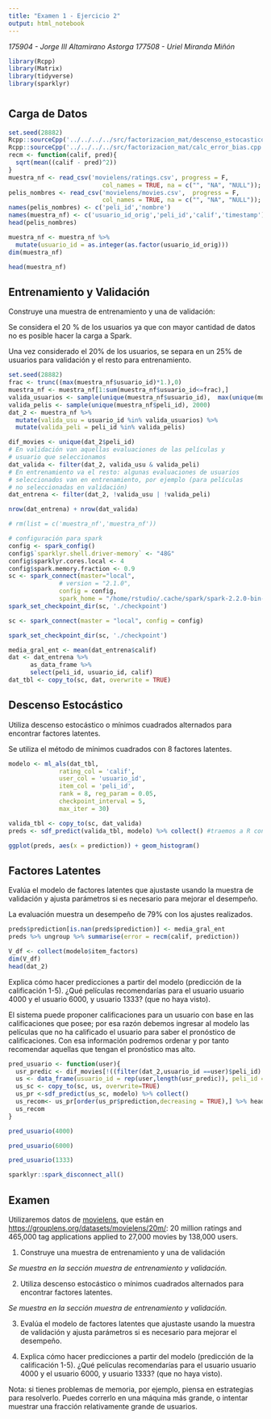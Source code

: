 ```yaml
---
title: "Examen 1 - Ejercicio 2"
output: html_notebook
---
```


_175904 - Jorge III Altamirano Astorga_
_177508 - Uriel Miranda Miñón_

```r
library(Rcpp)
library(Matrix)
library(tidyverse)
library(sparklyr)
```

# {.tabset}

## Carga de Datos

```r
set.seed(28882)
Rcpp::sourceCpp('../../../../src/factorizacion_mat/descenso_estocastico.cpp')
Rcpp::sourceCpp('../../../../src/factorizacion_mat/calc_error_bias.cpp')
recm <- function(calif, pred){
  sqrt(mean((calif - pred)^2))
}
muestra_nf <- read_csv('movielens/ratings.csv', progress = F,
                          col_names = TRUE, na = c("", "NA", "NULL"));
pelis_nombres <- read_csv('movielens/movies.csv',  progress = F,
                          col_names = TRUE, na = c("", "NA", "NULL"));
names(pelis_nombres) <- c('peli_id','nombre')
names(muestra_nf) <- c('usuario_id_orig','peli_id','calif','timestamp')
head(pelis_nombres)
```

```r
muestra_nf <- muestra_nf %>% 
  mutate(usuario_id = as.integer(as.factor(usuario_id_orig)))
dim(muestra_nf)
```


```r
head(muestra_nf)
```

## Entrenamiento y Validación

Construye una muestra de entrenamiento y una de validación:

Se considera el 20 % de los usuarios ya que con mayor cantidad de datos no es posible hacer la carga a Spark.

Una vez considerado el 20% de los usuarios, se separa en un 25% de usuarios para validación y el resto para entrenamiento.

```r
set.seed(28882)
frac <- trunc((max(muestra_nf$usuario_id)*1.),0)
muestra_nf <- muestra_nf[1:sum(muestra_nf$usuario_id<=frac),]
valida_usuarios <- sample(unique(muestra_nf$usuario_id),  max(unique(muestra_nf$usuario_id))*.25)
valida_pelis <- sample(unique(muestra_nf$peli_id), 2000)
dat_2 <- muestra_nf %>%
  mutate(valida_usu = usuario_id %in% valida_usuarios) %>%
  mutate(valida_peli = peli_id %in% valida_pelis)

dif_movies <- unique(dat_2$peli_id)
# En validación van aquellas evaluaciones de las películas y
# usuario que seleccionamos
dat_valida <- filter(dat_2, valida_usu & valida_peli)
# En entrenamiento va el resto: algunas evaluaciones de usuarios
# seleccionados van en entrenamiento, por ejemplo (para películas
# no seleccionadas en validación)
dat_entrena <- filter(dat_2, !valida_usu | !valida_peli)

nrow(dat_entrena) + nrow(dat_valida)
```

```r
# rm(list = c('muestra_nf','muestra_nf'))
```


```r
# configuración para spark
config <- spark_config()
config$`sparklyr.shell.driver-memory` <- "48G"
config$sparklyr.cores.local <- 4
config$spark.memory.fraction <- 0.9
sc <- spark_connect(master="local",
              # version = "2.1.0",
              config = config,
              spark_home = "/home/rstudio/.cache/spark/spark-2.2.0-bin-hadoop2.7")
spark_set_checkpoint_dir(sc, './checkpoint')
```

```r
sc <- spark_connect(master = "local", config = config)
```


```r
spark_set_checkpoint_dir(sc, './checkpoint')
```


```r
media_gral_ent <- mean(dat_entrena$calif)
dat <- dat_entrena %>% 
      as_data_frame %>% 
      select(peli_id, usuario_id, calif)
dat_tbl <- copy_to(sc, dat, overwrite = TRUE)
```

## Descenso Estocástico

Utiliza descenso estocástico o mínimos cuadrados alternados para encontrar factores latentes.

Se utiliza el método de mínimos cuadrados con 8 factores latentes.

```r
modelo <- ml_als(dat_tbl, 
              rating_col = 'calif',
              user_col = 'usuario_id',
              item_col = 'peli_id', 
              rank = 8, reg_param = 0.05,
              checkpoint_interval = 5,
              max_iter = 30)
```


```r
valida_tbl <- copy_to(sc, dat_valida)
preds <- sdf_predict(valida_tbl, modelo) %>% collect() #traemos a R con collect
```

```r
ggplot(preds, aes(x = prediction)) + geom_histogram()
```

## Factores Latentes

Evalúa el modelo de factores latentes que ajustaste usando la muestra de validación y ajusta parámetros si es necesario para mejorar el desempeño.


La evaluación muestra un desempeño de 79% con los ajustes realizados.

```r
preds$prediction[is.nan(preds$prediction)] <- media_gral_ent
preds %>% ungroup %>% summarise(error = recm(calif, prediction))
```


```r
V_df <- collect(modelo$item_factors)
dim(V_df)
head(dat_2)
```

Explica cómo hacer predicciones a partir del modelo (predicción de la calificación 1-5). ¿Qué películas recomendarías para el usuario usuario 4000 y el usuario 6000, y usuario 1333? (que no haya visto).

El sistema puede proponer calificaciones para un usuario con base en las calificaciones que posee; por esa razón debemos  ingresar al modelo las películas que no ha calificado el usuario para saber el pronóstico de calificaciones. Con esa información podremos ordenar y por tanto recomendar aquellas que tengan el pronóstico mas alto.

```r
pred_usuario <- function(user){
  usr_predic <- dif_movies[!((filter(dat_2,usuario_id ==user)$peli_id) == dif_movies)]
  us <- data_frame(usuario_id = rep(user,length(usr_predic)), peli_id =usr_predic)
  us_sc <- copy_to(sc, us, overwrite=TRUE)
  us_pr <-sdf_predict(us_sc, modelo) %>% collect()
  us_recom<- us_pr[order(us_pr$prediction,decreasing = TRUE),] %>% head %>% left_join(pelis_nombres) %>% select (usuario_id,nombre)
  us_recom
}
```


```r
pred_usuario(4000)
```

```r
pred_usuario(6000)
```

```r
pred_usuario(1333)
```

```r
sparklyr::spark_disconnect_all()
```

## Examen

Utilizaremos datos de [movielens](<https://movielens.org>), 
que están en <https://grouplens.org/datasets/movielens/20m/>: 20 million ratings and 465,000 tag applications applied to 27,000 movies by 138,000 users. 

1. Construye una muestra de entrenamiento y una de validación

_Se muestra en la sección muestra de entrenamiento y validación._

2. Utiliza descenso estocástico o mínimos cuadrados alternados para encontrar factores latentes.

_Se muestra en la sección muestra de entrenamiento y validación._

3. Evalúa el modelo de factores latentes que ajustaste usando la muestra de validación y ajusta parámetros si es necesario para mejorar el desempeño.


4. Explica cómo hacer predicciones a partir del modelo (predicción de la calificación 1-5). ¿Qué películas recomendarías para el usuario usuario 4000 y el usuario 6000, y usuario 1333? (que no haya visto).

Nota: si tienes problemas de memoria, por ejemplo, piensa en estrategias para resolverlo. Puedes correrlo en una máquina más grande, o intentar muestrar una fracción relativamente grande de usuarios.
